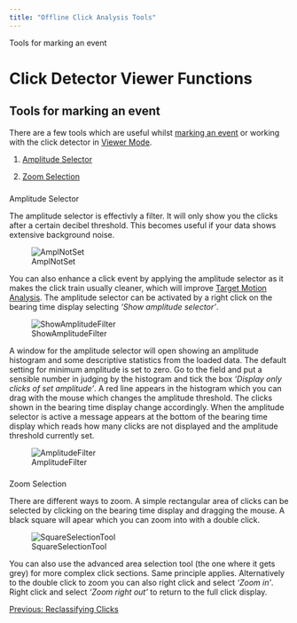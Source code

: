 ```yaml
---
title: "Offline Click Analysis Tools"
---
```

Tools for marking an event  

Click Detector Viewer Functions
===============================

Tools for marking an event
--------------------------

  
There are a few tools which are useful whilst [marking an event](../../../detectors/clickDetectorHelp/docs/offline_MarkingOutEvents.html) or working with the click detector in [Viewer Mode](../../../overview/PamMasterHelp/docs/viewerMode.html).  

1.  [Amplitude Selector](#AmplSel)
    
2.  [Zoom Selection](#Zoom)
    

### 

Amplitude Selector

The amplitude selector is effectivly a filter. It will only show you the clicks after a certain decibel threshold. This becomes useful if your data shows extensive background noise.  
  

![AmplNotSet](images/AmplNotSet.png)

  
  

You can also enhance a click event by applying the amplitude selector as it makes the click train usually cleaner, which will improve [Target Motion Analysis](../../../localisation/targetmotion/docs/targetmotion_overview). The amplitude selector can be activated by a right click on the bearing time display selecting _'Show amplitude selector'_.

  
  

![ShowAmplitudeFilter](images/ShowAmplitudeFilter.png)

  
  

A window for the amplitude selector will open showing an amplitude histogram and some descriptive statistics from the loaded data. The default setting for minimum amplitude is set to zero. Go to the field and put a sensible number in judging by the histogram and tick the box _'Display only clicks of set amplitude'_. A red line appears in the histogram which you can drag with the mouse which changes the amplitude threshold. The clicks shown in the bearing time display change accordingly. When the amplitude selector is active a message appears at the bottom of the bearing time display which reads how many clicks are not displayed and the amplitude threshold currently set.

  
  

![AmplitudeFilter](images/AmplitudeFilter.png)

  
  

### 

Zoom Selection

There are different ways to zoom. A simple rectangular area of clicks can be selected by clicking on the bearing time display and dragging the mouse. A black square will apear which you can zoom into with a double click.

  

![SquareSelectionTool](images/SquareSelectionTool.png)

  
  

You can also use the advanced area selection tool (the one where it gets grey) for more complex click sections. Same principle applies. Alternatively to the double click to zoom you can also right click and select _'Zoom in'_. Right click and select _'Zoom right out'_ to return to the full click display.  
  
  

[Previous: Reclassifying Clicks](offline_Reclassify_clicks.html)

